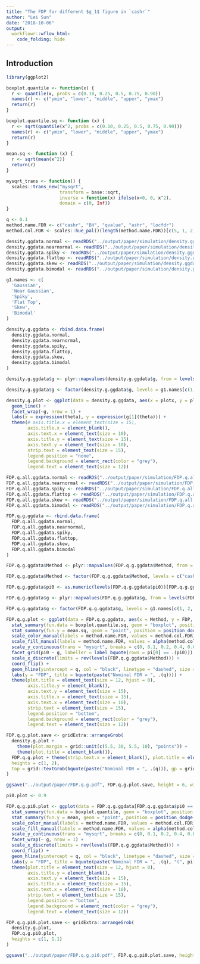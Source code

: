 ```yaml
---
title: "The FDP for different $g_1$ figure in `cashr`"
author: "Lei Sun"
date: "2018-10-06"
output:
  workflowr::wflow_html:
    code_folding: hide
---
```


## Introduction

```r
library(ggplot2)
```

```r
boxplot.quantile <- function(x) {
  r <- quantile(x, probs = c(0.10, 0.25, 0.5, 0.75, 0.90))
  names(r) <- c("ymin", "lower", "middle", "upper", "ymax")
  return(r)
}

boxplot.quantile.sq <- function (x) {
  r <- sqrt(quantile(x^2, probs = c(0.10, 0.25, 0.5, 0.75, 0.90)))
  names(r) <- c("ymin", "lower", "middle", "upper", "ymax")
  return(r)
}

mean.sq <- function (x) {
  r <- sqrt(mean(x^2))
  return(r)
}

mysqrt_trans <- function() {
  scales::trans_new("mysqrt", 
                    transform = base::sqrt,
                    inverse = function(x) ifelse(x<0, 0, x^2),
                    domain = c(0, Inf))
}
```

```r
q <- 0.1
method.name.FDR <- c("cashr", "BH", "qvalue", "ashr", "locfdr")
method.col.FDR <- scales::hue_pal()(length(method.name.FDR))[c(5, 1, 2, 4, 3)]
```

```r
density.ggdata.normal <- readRDS("../output/paper/simulation/density.ggdata.normal.rds")
density.ggdata.nearnormal <- readRDS("../output/paper/simulation/density.ggdata.nearnormal.rds")
density.ggdata.spiky <- readRDS("../output/paper/simulation/density.ggdata.spiky.rds")
density.ggdata.flattop <- readRDS("../output/paper/simulation/density.ggdata.flattop.rds")
density.ggdata.skew <- readRDS("../output/paper/simulation/density.ggdata.skew.rds")
density.ggdata.bimodal <- readRDS("../output/paper/simulation/density.ggdata.bimodal.rds")
```

```r
g1.names <- c(
  'Gaussian',
  'Near Gaussian',
  'Spiky',
  'Flat Top',
  'Skew',
  'Bimodal'
)
```

```r
density.g.ggdata <- rbind.data.frame(
  density.ggdata.normal,
  density.ggdata.nearnormal,
  density.ggdata.spiky,
  density.ggdata.flattop,
  density.ggdata.skew,
  density.ggdata.bimodal
)

density.g.ggdata$g <- plyr::mapvalues(density.g.ggdata$g, from = levels(density.g.ggdata$g), to = g1.names)

density.g.ggdata$g <- factor(density.g.ggdata$g, levels = g1.names[c(1, 2, 3, 5, 6, 4)])

density.g.plot <- ggplot(data = density.g.ggdata, aes(x = plotx, y = ploty)) +
  geom_line() +
  facet_wrap(~g, nrow = 1) +
  labs(x = expression(theta), y = expression(g[1](theta))) +
  theme(# axis.title.x = element_text(size = 15),
        axis.title.x = element_blank(),
        axis.text.x = element_text(size = 10),
        axis.title.y = element_text(size = 15),
        axis.text.y = element_text(size = 10),
        strip.text = element_text(size = 15),
        legend.position = "none",
        legend.background = element_rect(color = "grey"),
        legend.text = element_text(size = 12))
```

```r
FDP.q.all.ggdata.normal <- readRDS("../output/paper/simulation/FDP.q.all.ggdata.normal.rds")
FDP.q.all.ggdata.nearnormal <- readRDS("../output/paper/simulation/FDP.q.all.ggdata.nearnormal.rds")
FDP.q.all.ggdata.spiky <- readRDS("../output/paper/simulation/FDP.q.all.ggdata.spiky.rds")
FDP.q.all.ggdata.flattop <- readRDS("../output/paper/simulation/FDP.q.all.ggdata.flattop.rds")
FDP.q.all.ggdata.skew <- readRDS("../output/paper/simulation/FDP.q.all.ggdata.skew.rds")
FDP.q.all.ggdata.bimodal <- readRDS("../output/paper/simulation/FDP.q.all.ggdata.bimodal.rds")
```

```r
FDP.q.g.ggdata <- rbind.data.frame(
  FDP.q.all.ggdata.normal,
  FDP.q.all.ggdata.nearnormal,
  FDP.q.all.ggdata.spiky,
  FDP.q.all.ggdata.flattop,
  FDP.q.all.ggdata.skew,
  FDP.q.all.ggdata.bimodal
)

FDP.q.g.ggdata$Method <- plyr::mapvalues(FDP.q.g.ggdata$Method, from = c("CASH", "BHq", "ASH"), to = c("cashr", "BH", "ashr"))

FDP.q.g.ggdata$Method <- factor(FDP.q.g.ggdata$Method, levels = c("cashr", "BH", "qvalue", "ashr", "locfdr"))

FDP.q.g.ggdata$pi0 <- as.numeric(levels(FDP.q.g.ggdata$pi0))[FDP.q.g.ggdata$pi0]

FDP.q.g.ggdata$g <- plyr::mapvalues(FDP.q.g.ggdata$g, from = levels(FDP.q.g.ggdata$g), to = g1.names)

FDP.q.g.ggdata$g <- factor(FDP.q.g.ggdata$g, levels = g1.names[c(1, 2, 3, 5, 6, 4)])
```

```r
FDP.q.g.plot <- ggplot(data = FDP.q.g.ggdata, aes(x = Method, y = FDP, fill = Method, color = Method)) +
  stat_summary(fun.data = boxplot.quantile.sq, geom = "boxplot", position = "dodge", aes(width = 0.75), show.legend = FALSE) +
  stat_summary(fun.y = mean.sq, geom = "point", position = position_dodge(width = 0.9), show.legend = FALSE, shape = 13, size = 3) +
  scale_color_manual(labels = method.name.FDR, values = method.col.FDR) +
  scale_fill_manual(labels = method.name.FDR, values = alpha(method.col.FDR, 0.35)) +
  scale_y_continuous(trans = "mysqrt", breaks = c(0, 0.1, 0.2, 0.4, 0.6, 0.8)) +
  facet_grid(pi0 ~ g, labeller = label_bquote(rows = pi[0] == .(pi0))) +
  scale_x_discrete(limits = rev(levels(FDP.q.g.ggdata$Method))) +
  coord_flip() +
  geom_hline(yintercept = q, col = "black", linetype = "dashed", size = 1) +
  labs(y = "FDP", title = bquote(paste("Nominal FDR = ", .(q)))) +
  theme(plot.title = element_text(size = 12, hjust = 0),
        axis.title.y = element_blank(),
        axis.text.y = element_text(size = 15),
        axis.title.x = element_text(size = 15),
        axis.text.x = element_text(size = 10),
        strip.text = element_text(size = 15),
        legend.position = "bottom",
        legend.background = element_rect(color = "grey"),
        legend.text = element_text(size = 12))
```

```r
FDP.q.g.plot.save <- gridExtra::arrangeGrob(
  density.g.plot + 
    theme(plot.margin = grid::unit(c(5.5, 30, 5.5, 10), "points")) +
    theme(plot.title = element_blank()),
  FDP.q.g.plot + theme(strip.text.x = element_blank(), plot.title = element_blank()),
  heights = c(1, 2),
  top = grid::textGrob(bquote(paste("Nominal FDR = ", .(q))), gp = grid::gpar(fontsize = 15), hjust = 2.35)
)

ggsave("../output/paper/FDP.q.g.pdf", FDP.q.g.plot.save, height = 6, width = 10)
```

```r
pi0.plot <- 0.9

FDP.q.g.pi0.plot <- ggplot(data = FDP.q.g.ggdata[FDP.q.g.ggdata$pi0 == pi0.plot, ], aes(x = Method, y = FDP, fill = Method, color = Method)) +
  stat_summary(fun.data = boxplot.quantile, geom = "boxplot", position = "dodge", aes(width = 0.5), show.legend = FALSE) +
  stat_summary(fun.y = mean, geom = "point", position = position_dodge(width = 0.9), show.legend = FALSE) +
  scale_color_manual(labels = method.name.FDR, values = method.col.FDR) +
  scale_fill_manual(labels = method.name.FDR, values = alpha(method.col.FDR, 0.35)) +
  scale_y_continuous(trans = "mysqrt", breaks = c(0, 0.1, 0.2, 0.4, 0.6, 0.8)) +
  facet_wrap(~ g, nrow = 1) +
  scale_x_discrete(limits = rev(levels(FDP.q.g.ggdata$Method))) +
  coord_flip() +
  geom_hline(yintercept = q, col = "black", linetype = "dashed", size = 1) +
  labs(y = "FDP", title = bquote(paste("Nominal FDR = ", .(q), "(", pi[0] == .(pi0.plot), ")"))) +
  theme(plot.title = element_text(size = 12, hjust = 0),
        axis.title.y = element_blank(),
        axis.text.y = element_text(size = 15),
        axis.title.x = element_text(size = 15),
        axis.text.x = element_text(size = 10),
        strip.text = element_text(size = 15),
        legend.position = "bottom",
        legend.background = element_rect(color = "grey"),
        legend.text = element_text(size = 12))
```

```r
FDP.q.g.pi0.plot.save <- gridExtra::arrangeGrob(
  density.g.plot,
  FDP.q.g.pi0.plot,
  heights = c(1, 1.1)
)

ggsave("../output/paper/FDP.q.g.pi0.pdf", FDP.q.g.pi0.plot.save, height = 4, width = 12)
```

